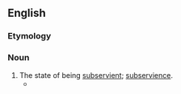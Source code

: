 ==English==

===Etymology===
{{suffix|en|subservient|cy}}

===Noun===
{{en-noun|-|+}}

# The state of being [[subservient]]; [[subservience]].
#* {{RQ:Landon Duty|pages=47–48|volume=III|passage=At the same time, I would hint, that in all our proceedings the greatest caution and circumspection must be observed; and that every means employed should be in entire '''subserviency''' and conformity with the character and temper of her towards whom our views are directed.}}